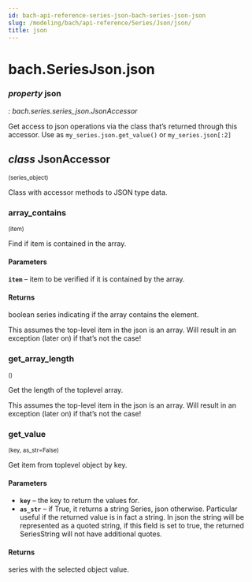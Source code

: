 ```yaml
---
id: bach-api-reference-series-json-bach-series-json-json
slug: /modeling/bach/api-reference/Series/Json/json/
title: json
---
```


# bach.SeriesJson.json

<div className="property">

### <span className="type-annotation"><em>property </em></span> <span className="name">json</span>

<span className="type-annotation"><em>

: bach.series.series_json.JsonAccessor

</em></span> 


<div className="content">

Get access to json operations via the class that’s returned through this accessor.
Use as `my_series.json.get_value()` or `my_series.json[:2]`

<div className="class">

## <span className="type-annotation"><em>class</em></span> <span className="name">JsonAccessor</span>

<small className="parameter-list">(<span className="parameter" id="series_object">series_object</span>)</small>


<div className="content">

Class with accessor methods to JSON type data.

<div className="method">

### <span className="name">array_contains</span>

<small className="parameter-list">(<span className="parameter" id="item">item</span>)</small>


<div className="content">

Find if item is contained in the array.


#### Parameters

**`item`** – item to be verified if it is contained by the array.



#### Returns

boolean series indicating if the array contains the element.


This assumes the top-level item in the json is an array. Will result in an exception (later on) if
that’s not the case!


</div>


</div>

<div className="method">

### <span className="name">get_array_length</span>

<small className="parameter-list">()</small>


<div className="content">

Get the length of the toplevel array.

This assumes the top-level item in the json is an array. Will result in an exception (later on) if
that’s not the case!


</div>


</div>

<div className="method">

### <span className="name">get_value</span>

<small className="parameter-list">(<span className="parameter" id="key">key</span>, <span className="parameter" id="as_str">as_str=False</span>)</small>


<div className="content">

Get item from toplevel object by key.


#### Parameters

* **`key`** – the key to return the values for.
* **`as_str`** – if True, it returns a string Series, json otherwise. Particular useful if the returned
value is in fact a string. In json the string will be represented as a quoted string, if this
field is set to true, the returned SeriesString will not have additional quotes.



#### Returns

series with the selected object value.



</div>


</div>


</div>


</div>


</div>


</div>
